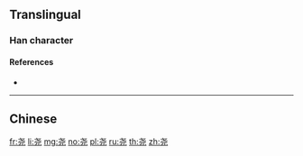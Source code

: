 {{character info/new}}
{{also|堯}}
==Translingual==
{{Han simplified forms|堯|尭|尧}}

===Han character===
{{Han char|rn=43|rad=尢|as=03|sn=6|four=|canj=JPMU}}

====References====
* {{Han ref|kx=0298.081|hdz=10552.100|uh=5C27|ud=23591}}

----

==Chinese==
{{zh-see|堯}}

[[fr:尧]]
[[li:尧]]
[[mg:尧]]
[[no:尧]]
[[pl:尧]]
[[ru:尧]]
[[th:尧]]
[[zh:尧]]